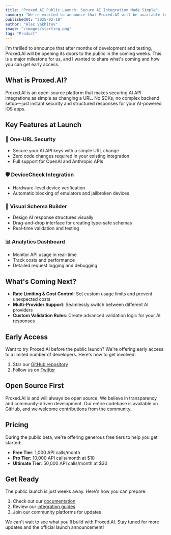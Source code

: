 ```yaml
---
title: "Proxed.AI Public Launch: Secure AI Integration Made Simple"
summary: "We're excited to announce that Proxed.AI will be available to the public in the coming weeks. Get ready for a simpler, more secure way to integrate AI into your iOS apps."
publishedAt: "2025-02-18"
author: "Alex Vakhitov"
image: "/images/starting.png"
tag: "Product"
---
```


I'm thrilled to announce that after months of development and testing, Proxed.AI will be opening its doors to the public in the coming weeks. This is a major milestone for us, and I wanted to share what's coming and how you can get early access.

## What is Proxed.AI?

Proxed.AI is an open-source platform that makes securing AI API integrations as simple as changing a URL. No SDKs, no complex backend setup—just instant security and structured responses for your AI-powered iOS apps.

## Key Features at Launch

### 🔐 One-URL Security
- Secure your AI API keys with a simple URL change
- Zero code changes required in your existing integration
- Full support for OpenAI and Anthropic APIs

### 🛡️ DeviceCheck Integration
- Hardware-level device verification
- Automatic blocking of emulators and jailbroken devices

### 🧠 Visual Schema Builder
- Design AI response structures visually
- Drag-and-drop interface for creating type-safe schemas
- Real-time validation and testing

### 📊 Analytics Dashboard
- Monitor API usage in real-time
- Track costs and performance
- Detailed request logging and debugging

## What's Coming Next?

- **Rate Limiting & Cost Control**: Set custom usage limits and prevent unexpected costs
- **Multi-Provider Support**: Seamlessly switch between different AI providers
- **Custom Validation Rules**: Create advanced validation logic for your AI responses

## Early Access

Want to try Proxed.AI before the public launch? We're offering early access to a limited number of developers. Here's how to get involved:

1. Star our [GitHub repository](https://github.com/nech-ai/proxed)
2. Follow us on [Twitter](https://twitter.com/vahaah)

## Open Source First

Proxed.AI is and will always be open source. We believe in transparency and community-driven development. Our entire codebase is available on GitHub, and we welcome contributions from the community.

## Pricing

During the public beta, we're offering generous free tiers to help you get started:

- **Free Tier**: 1,000 API calls/month
- **Pro Tier**: 10,000 API calls/month at $10
- **Ultimate Tier**: 50,000 API calls/month at $30

## Get Ready

The public launch is just weeks away. Here's how you can prepare:

1. Check out our [documentation](https://docs.proxed.ai)
2. Review our [integration guides](https://docs.proxed.ai/guides)
3. Join our community platforms for updates

We can't wait to see what you'll build with Proxed.AI. Stay tuned for more updates and the official launch announcement!
